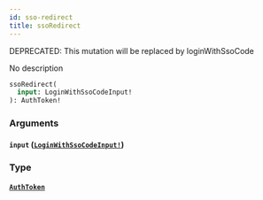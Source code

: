 ```yaml
---
id: sso-redirect
title: ssoRedirect
---
```


<span class="badge badge--warning">DEPRECATED: This mutation will be replaced by loginWithSsoCode</span>

No description

```graphql
ssoRedirect(
  input: LoginWithSsoCodeInput!
): AuthToken!

```

### Arguments

#### `input` ([`LoginWithSsoCodeInput!`](/docs/graphql/inputs/login-with-sso-code-input))

### Type

#### [`AuthToken`](/docs/graphql/objects/auth-token)
